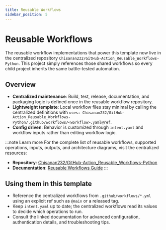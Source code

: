 ```yaml
---
title: Reusable Workflows
sidebar_position: 5
---
```


# Reusable Workflows

The reusable workflow implementations that power this template now live in the centralized repository `Chisanan232/GitHub-Action_Reusable_Workflows-Python`. This project simply references those shared workflows so every child project inherits the same battle-tested automation.

## Overview

- **Centralized maintenance**: Build, test, release, documentation, and packaging logic is defined once in the reusable workflow repository.
- **Lightweight template**: Local workflow files stay minimal by calling the centralized definitions with `uses: Chisanan232/GitHub-Action_Reusable_Workflows-Python/.github/workflows/<workflow>.yaml@ref`.
- **Config driven**: Behavior is customized through `intent.yaml` and workflow inputs rather than editing workflow logic.

:::note Learn more
For the complete list of reusable workflows, supported operations, inputs, outputs, and architecture diagrams, visit the centralized resources:

- **Repository**: [Chisanan232/GitHub-Action_Reusable_Workflows-Python](https://github.com/Chisanan232/GitHub-Action_Reusable_Workflows-Python)
- **Documentation**: [Reusable Workflows Guide](https://chisanan232.github.io/GitHub-Action_Reusable_Workflows-Python/docs/next/introduction)
:::

## Using them in this template

- Reference the centralized workflows from `.github/workflows/*.yml` using an explicit ref such as `@main` or a released tag.
- Keep `intent.yaml` up to date; the centralized workflows read its values to decide which operations to run.
- Consult the linked documentation for advanced configuration, authentication details, and troubleshooting tips.
